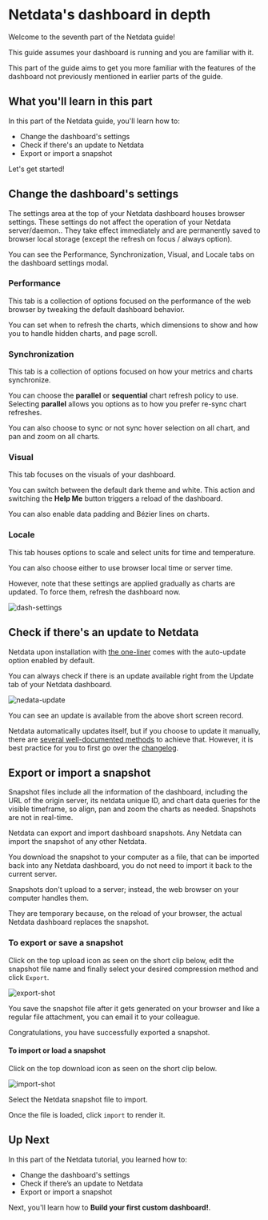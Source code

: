 # Netdata's dashboard in depth

Welcome to the seventh part of the Netdata guide!

This guide assumes your dashboard is running and you are familiar with it. 

This part of the guide aims to get you more familiar with the features of the dashboard 
not previously mentioned in earlier parts of the guide.

## What you'll learn in this part

In this part of the Netdata guide, you'll learn how to:

-   Change the dashboard's settings
-   Check if there's an update to Netdata
-   Export or import a snapshot

Let's get started!

## Change the dashboard's settings

The settings area at the top of your Netdata dashboard houses browser settings. 
These settings do not affect the operation of your Netdata server/daemon.. 
They take effect immediately and are permanently saved to browser 
local storage (except the refresh on focus / always option).

You can see the Performance, Synchronization, Visual, and Locale tabs on the dashboard settings modal. 

### Performance

This tab is a collection of options focused on the performance of the
 web browser by tweaking the default dashboard behavior. 

You can set when to refresh the charts, which dimensions to show and how you to handle hidden charts, and page scroll.

### Synchronization

This tab is a collection of options focused on how your metrics and charts synchronize. 

You can choose the **parallel** or **sequential** chart refresh policy to use. 
Selecting **parallel** allows you options as to how you prefer re-sync chart refreshes.

You can also choose to sync or not sync hover selection on all chart, and pan and zoom on all charts.

### Visual

This tab focuses on the visuals of your dashboard.

You can switch between the default dark theme and white. 
This action and switching the **Help Me** button triggers a reload of the dashboard.

You can also enable data padding and Bézier lines on charts.

### Locale

This tab houses options to scale and select units for time and temperature.

You can also choose either to use browser local time or server time. 

However, note that these settings are applied gradually as charts are updated. 
To force them, refresh the dashboard now. 

![dash-settings](https://user-images.githubusercontent.com/12263278/64901553-967f3880-d692-11e9-95ac-dd485d36535c.gif)

## Check if there's an update to Netdata

Netdata upon installation with [the one-liner](https://docs.netdata.cloud/packaging/installer/#one-line-installation) 
comes with the auto-update option enabled by default.

You can always check if there is an update available right from the Update tab of your Netdata dashboard.

![nedata-update](https://user-images.githubusercontent.com/12263278/64876743-be957a00-d647-11e9-83dd-2f0a8df572cb.gif)

You can see an update is available from the above short screen record.

Netdata automatically updates itself, but if you choose to update it manually, there are [several well-documented methods](https://docs.netdata.cloud/packaging/installer/update/) to achieve that. 
However, it is best practice for you to first go over the [changelog](https://docs.netdata.cloud/changelog/).

## Export or import a snapshot

Snapshot files include all the information of the dashboard, including the URL of the origin server, 
its netdata unique ID, and chart data queries for the visible timeframe,
so align, pan and zoom the charts as needed. 
Snapshots are not in real-time. 

Netdata can export and import dashboard snapshots. Any Netdata can import the snapshot of any other Netdata. 

You download the snapshot to your computer as a file, 
that can be imported back into any Netdata dashboard, 
you do not need to import it back to the current server.

Snapshots don't upload to a server; instead, the web browser on your computer handles them.

They are temporary because, on the reload of your browser, the actual Netdata dashboard replaces the snapshot.

### To export or save a snapshot

 Click on the top upload icon as seen on the short clip below, edit the snapshot file name and 
 finally select your desired compression method and click `Export`.

 ![export-shot](https://user-images.githubusercontent.com/12263278/64901454-48b60080-d691-11e9-9c14-1539bc841735.gif)

 You save the snapshot file after it gets generated on your browser and like a regular file attachment, 
 you can email it to your colleague.

 Congratulations, you have successfully exported a snapshot.

 #### To import or load a snapshot

 Click on the top download icon as seen on the short clip below. 

![import-shot](https://user-images.githubusercontent.com/12263278/64901503-ee696f80-d691-11e9-9678-8d0e2a162402.gif)

 Select the Netdata snapshot file to import. 

 Once the file is loaded, click `import` to render it.

 ## Up Next

In this part of the Netdata tutorial, you learned how to:

-   Change the dashboard's settings
-   Check if there’s an update to Netdata
-   Export or import a snapshot

Next, you'll learn how to **Build your first custom dashboard!**.
